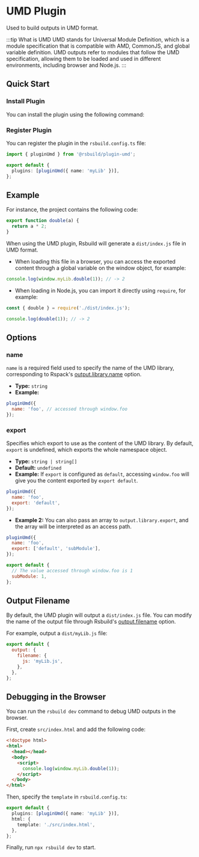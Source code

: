 # UMD Plugin

Used to build outputs in UMD format.

:::tip What is UMD
UMD stands for Universal Module Definition, which is a module specification that is compatible with AMD, CommonJS, and global variable definition. UMD outputs refer to modules that follow the UMD specification, allowing them to be loaded and used in different environments, including browser and Node.js.
:::

## Quick Start

### Install Plugin

You can install the plugin using the following command:


<PackageManagerTabs command="add @rsbuild/plugin-umd -D" />

### Register Plugin

You can register the plugin in the `rsbuild.config.ts` file:

```ts title="rsbuild.config.ts"
import { pluginUmd } from '@rsbuild/plugin-umd';

export default {
  plugins: [pluginUmd({ name: 'myLib' })],
};
```

## Example

For instance, the project contains the following code:

```js title="src/index.js"
export function double(a) {
  return a * 2;
}
```

When using the UMD plugin, Rsbuild will generate a `dist/index.js` file in UMD format.

- When loading this file in a browser, you can access the exported content through a global variable on the window object, for example:

```js
console.log(window.myLib.double(1)); // -> 2
```

- When loading in Node.js, you can import it directly using `require`, for example:

```js
const { double } = require('./dist/index.js');

console.log(double(1)); // -> 2
```

## Options

### name

`name` is a required field used to specify the name of the UMD library, corresponding to Rspack's [output.library.name](https://rspack.dev/config/output#outputlibraryname) option.

- **Type:** `string`
- **Example:**

```js
pluginUmd({
  name: 'foo', // accessed through window.foo
});
```

### export

Specifies which export to use as the content of the UMD library. By default, `export` is undefined, which exports the whole namespace object.

- **Type:** `string | string[]`
- **Default:** `undefined`
- **Example:** If `export` is configured as `default`, accessing `window.foo` will give you the content exported by `export default`.

```js
pluginUmd({
  name: 'foo',
  export: 'default',
});
```

- **Example 2:** You can also pass an array to `output.library.export`, and the array will be interpreted as an access path.

```js
pluginUmd({
  name: 'foo',
  export: ['default', 'subModule'],
});
```

```js title="src/index.js"
export default {
  // The value accessed through window.foo is 1
  subModule: 1,
};
```

## Output Filename

By default, the UMD plugin will output a `dist/index.js` file. You can modify the name of the output file through Rsbuild's [output.filename](/config/output/filename) option.

For example, output a `dist/myLib.js` file:

```js
export default {
  output: {
    filename: {
      js: 'myLib.js',
    },
  },
};
```

## Debugging in the Browser

You can run the `rsbuild dev` command to debug UMD outputs in the browser.

First, create `src/index.html` and add the following code:

```html title="src/index.html"
<!doctype html>
<html>
  <head></head>
  <body>
    <script>
      console.log(window.myLib.double(1));
    </script>
  </body>
</html>
```

Then, specify the `template` in `rsbuild.config.ts`:

```ts title="rsbuild.config.ts"
export default {
  plugins: [pluginUmd({ name: 'myLib' })],
  html: {
    template: './src/index.html',
  },
};
```

Finally, run `npx rsbuild dev` to start.
